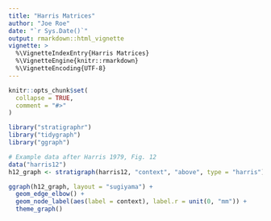 ```yaml
---
title: "Harris Matrices"
author: "Joe Roe"
date: "`r Sys.Date()`"
output: rmarkdown::html_vignette
vignette: >
  %\VignetteIndexEntry{Harris Matrices}
  %\VignetteEngine{knitr::rmarkdown}
  %\VignetteEncoding{UTF-8}
---
```


```r
knitr::opts_chunk$set(
  collapse = TRUE,
  comment = "#>"
)
```


```r
library("stratigraphr")
library("tidygraph")
library("ggraph")

# Example data after Harris 1979, Fig. 12
data("harris12")
h12_graph <- stratigraph(harris12, "context", "above", type = "harris")

ggraph(h12_graph, layout = "sugiyama") +
  geom_edge_elbow() +
  geom_node_label(aes(label = context), label.r = unit(0, "mm")) +
  theme_graph()
```


